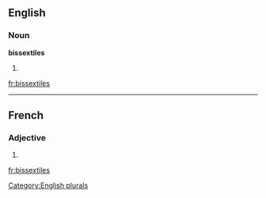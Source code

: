 ==English==

===Noun===
'''bissextiles'''

# {{plural of|[[bissextile]]}}

[[Category:English plurals]]

[[fr:bissextiles]]

----
==French==

===Adjective===
{{fr-adj-form}} {{f|p}}

# {{form of|feminine plural|bissextil|lang=French}}

[[fr:bissextiles]]

{{rfc-auto}}